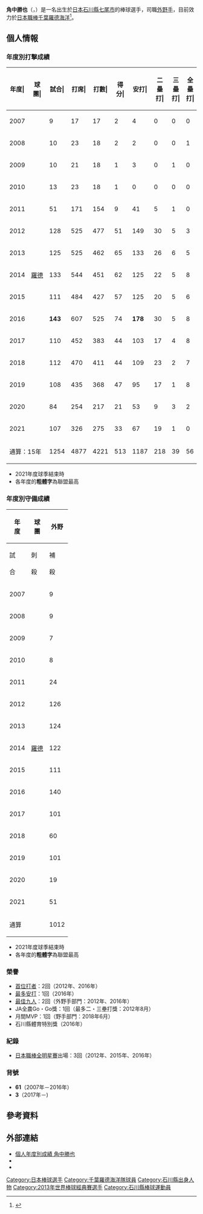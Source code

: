 {{Infobox NPB player|
|name=角中勝也<br>Kakunaka Katsuya|
|image=2011marines kakunaka.jpg|
|width=300|
|position=外野手|
|team=千葉羅德海洋|
|number=3|
|bats=左|
|throws=右|
|birthdate={{birth_date_and_age|1987|5|25|mf=y}}|
|birthplace={{JPN}}[[石川縣|石川縣]][[七尾市|七尾市]]|
|debutdate=7月24日
|debutyear=2007年
|debutteam=千葉羅德海洋
|statyear=2021年球季
|stat1label=打擊率
|stat1value=0.281
|stat2label=全壘打
|stat2value=56
|stat3label=打點
|stat3value=489
|stat4label=盜壘
|stat4value=64
|teams=<nowiki></nowiki>
* [[日本航空高等學校石川|日本航空第二高等學校]]
* {{link-ja|高知鬥犬|高知ファイティングドッグス}}（2006年）
* [[千葉羅德海洋|千葉羅德海洋]]（2007年－）
|medaltemplates=
{{MedalSport|男子[[棒球|棒球]]}}
{{MedalCountry|{{JPN}}}}
{{MedalCompetition|[[世界棒球經典賽|世界棒球經典賽]]}}
{{MedalBronze|[[2013年世界棒球經典賽|2013年 舊金山]]|隊際}}
}}
{{Japanese|japanese=角中 勝也|kana=かくなか かつや|romaji=Kakunaka Katsuya}}

'''角中勝也'''（{{jpn|j=角中 勝也|hg=かくなか かつや|rm=Kakunaka Katsuya}}，{{bd|1987年|5月25日|catIdx=Kakunaka, Katsuya}}）是一名出生於[[日本|日本]][[石川縣|石川縣]][[七尾市|七尾市]]的棒球選手，司職[[外野手|外野手]]，目前效力於[[日本職棒|日本職棒]][[千葉羅德海洋|千葉羅德海洋]]<ref>{{cite web |url=https://www.nikkansports.com/baseball/news/201912250000398.html |title=ロッテ角中3100万減の１億円「来年で取り返す」 |publisher=[[日刊體育|日刊體育]] |date=2019-12-25 |accessdate=2020-05-24 |language=ja |archive-date=2020-07-29 |archive-url=https://web.archive.org/web/20200729204646/https://www.nikkansports.com/baseball/news/201912250000398.html |dead-url=no }}</ref>。

== 個人情報 ==
=== 年度別打擊成績 ===
{| class="wikitable" style="text-align:right; font-size:small"
|-bgcolor="#efefef"
!年度|!!球團|!!試合|!!打席|!!打數|!!得分|!!安打|!!二<br>壘<br>打|!!三<br>壘<br>打|!!全<br>壘<br>打|!!壘<br>打<br>數|!!打點|!!盜壘|!!盜<br>壘<br>刺|!!觸擊|!!犧<br>牲<br>打|!!保送|!!敬遠|!!觸身|!!三振|!!雙殺|!!打<br>擊<br>率|!!上<br>壘<br>率|!!長<br>打<br>率|!!OPS
|- 
|style="text-align:center;"|2007
|rowspan="15" style="text-align:center; white-space:nowrap;"|[[千葉羅德海洋|羅德]]
|9||17||17||2||4||0||0||0||4||2||0||1||0||0||0||0||0||4||1||.235||.235||.235||.471
|-
|style="text-align:center;"|2008
|10||23||18||2||2||0||0||1||5||1||0||0||1||0||4||0||0||4||0||.111||.273||.278||.551
|-
|style="text-align:center;"|2009
|10||21||18||1||3||0||1||0||5||1||1||0||1||0||2||0||0||5||0||.167||.250||.278||.528
|-
|style="text-align:center;"|2010
|13||23||18||1||0||0||0||0||0||0||0||0||1||0||4||0||0||6||0||.000||.182||.000||.182
|-
|style="text-align:center;"|2011
|51||171||154||9||41||5||1||0||48||10||2||0||1||3||9||0||4||30||2||.266||.318||.312||.629
|-
|style="text-align:center;"|2012
|128||525||477||51||149||30||5||3||198||61||8||4||1||4||38||0||5||68||9||'''.312'''||.366||.415||.782
|-
|style="text-align:center;"|2013
|125||525||462||65||133||26||6||5||186||43||10||6||6||3||50||1||4||63||3||.288||.360||.403||.763
|-
|style="text-align:center;"|2014
|133||544||451||62||125||22||5||8||181||57||9||1||7||4||76||0||6||66||4||.277||.385||.401||.787
|-
|style="text-align:center;"|2015
|111||484||427||57||125||20||5||6||173||52||8||4||7||2||47||0||1||52||12||.293||.363||.405||.768
|-
|style="text-align:center;"|2016
|'''143'''||607||525||74||'''178'''||30||5||8||242||69||12||4||2||6||68||'''6'''||6||64||8||'''.339'''||.417||.461||.877
|-
|style="text-align:center;"|2017
|110||452||383||44||103||17||4||8||152||44||6||1||1||2||62||4||4||44||6||.269||.375||.397||.772
|-
|style="text-align:center;"|2018
|112||470||411||44||109||23||2||7||157||57||3||3||0||6||48||2||5||63||9||.265||.345||.382||.727
|-
|style="text-align:center;"|2019
|108||435||368||47||95||17||1||8||138||48||2||2||3||4||55||2||5||63||10||.258||.359||.375||.734
|-
|style="text-align: center;"|2020
|84||254||217||21||53||9||3||2||74||15||2||0||7||1||24||0||5||41||7||.244||.332||.341||.673
|-
|style="text-align: center;"|2021
|107||326||275||33||67||19||1||0||88||29||1||0||2||5||40||3||4||51||4||.244||.343||.320||.663
|-
!colspan="2"|通算：15年
|1254||4877||4221||513||1187||218||39||56||1651||489||64||26||40||40||527||18||49||624||75||.281||.364||.391||.756
|}
* 2021年度球季結束時
* 各年度的'''粗體字'''為聯盟最高

=== 年度別守備成績 ===
{| class="wikitable" style="text-align:right; font-size:small;"
!rowspan="2"|年<br />度!!rowspan="2"|球<br />團!!colspan="6"|外野
|-style="line-height:1.25em;"
!試<br /><br />合!!刺<br /><br />殺!!補<br /><br />殺!!失<br /><br />誤!!雙<br /><br />殺!!守<br />備<br />率
|-
|style="text-align:center;"|2007
|rowspan="15" style="text-align:center;white-space:nowrap;"|[[千葉羅德海洋|羅德]]
|9||8||1||0||0||1.000
|-
|style="text-align:center;"|2008
|9||14||0||1||0||.933
|-
|style="text-align:center;"|2009
|7||17||1||1||0||.947
|-
|style="text-align:center;"|2010
|8||8||1||0||0||1.000
|-
|style="text-align:center;"|2011
|24||50||2||1||1||.981
|-
|style="text-align:center;"|2012
|126||247||6||1||0||.996
|-
|style="text-align:center;"|2013
|124||255||'''9'''||'''8'''||1||.971
|-
|style="text-align:center;"|2014
|122||227||6||1||1||.996
|-
|style="text-align:center;"|2015
|111||172||7||4||1||.978
|-
|style="text-align:center;"|2016
|140||268||4||2||1||.993
|-
|style="text-align:center;"|2017
|101||189||5||3||1||.985
|-
|style="text-align:center;"|2018
|60||100||6||1||0||.991
|-
|style="text-align:center;"|2019
|101||170||3||1||1||.994
|-
|style="text-align:center;"|2020
|19||21||1||0||0||1.000
|-
|style="text-align:center;"|2021
|51||63||2||0||0||1.000
|-
!colspan="2"|通算
|1012||1809||54||24||7||.987
|}
* 2021年度球季結束時
* 各年度的'''粗體字'''為聯盟最高

=== 榮譽 ===
* [[日本職棒打擊王|首位打者]]：2回（2012年、2016年）
* [[日本職棒安打王|最多安打]]：1回（2016年）
* [[最佳九人|最佳九人]]：2回（外野手部門：2012年、2016年）
* JA全農Go・Go獎：1回（最多二・三壘打獎：2012年8月）
* 月間MVP：1回（野手部門：2018年6月）
* 石川縣體育特別獎（2016年）

=== 紀錄 ===
* [[日本職棒全明星賽|日本職棒全明星賽]]出場：3回（2012年、2015年、2016年）

=== 背號 ===
* '''61'''（2007年－2016年）
* '''3'''（2017年－)

== 參考資料 ==
{{reflist}}

== 外部連結 ==
* [http://bis.npb.or.jp/players/41545114.html 個人年度別成績 角中勝也] {{Wayback|url=http://bis.npb.or.jp/players/41545114.html |date=20151219162800 }} {{ja icon}} 
* {{Baseballstats|brm=kakuna001kat}}
* {{台灣棒球維基館}}

{{千葉羅德海洋球團球員名單}}
{{太平洋聯盟首位打者}}
{{太平洋聯盟最多安打}}
{{太平洋聯盟最佳九人 (外野手)}}
{{2013年世界棒球經典賽日本代表隊選手|state = collapsed}}
{{DEFAULTSORT:Kakunaka, Katsuya}}
[[Category:日本棒球選手|Category:日本棒球選手]]
[[Category:千葉羅德海洋隊球員|Category:千葉羅德海洋隊球員]]
[[Category:石川縣出身人物|Category:石川縣出身人物]]
[[Category:2013年世界棒球經典賽選手|Category:2013年世界棒球經典賽選手]]
[[Category:石川縣棒球運動員|Category:石川縣棒球運動員]]